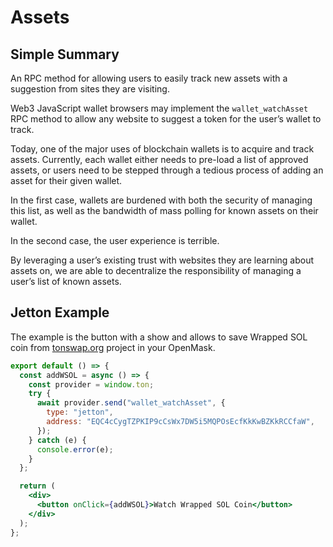 
# Assets

## Simple Summary

An RPC method for allowing users to easily track new assets with a suggestion from sites they are visiting.

Web3 JavaScript wallet browsers may implement the `wallet_watchAsset` RPC method to allow any website to suggest a token for the user’s wallet to track.

Today, one of the major uses of blockchain wallets is to acquire and track assets. Currently, each wallet either needs to pre-load a list of approved assets, or users need to be stepped through a tedious process of adding an asset for their given wallet.

In the first case, wallets are burdened with both the security of managing this list, as well as the bandwidth of mass polling for known assets on their wallet.

In the second case, the user experience is terrible.

By leveraging a user’s existing trust with websites they are learning about assets on, we are able to decentralize the responsibility of managing a user’s list of known assets.

## Jetton Example

The example is the button with a show and allows to save Wrapped SOL coin from [tonswap.org](https://tonswap.org/) project in your OpenMask.

```jsx
export default () => {
  const addWSOL = async () => {
    const provider = window.ton;
    try {
      await provider.send("wallet_watchAsset", {
        type: "jetton",
        address: "EQC4cCygTZPKIP9cCsWx7DW5i5MQPOsEcfKkKwBZKkRCCfaW",
      });
    } catch (e) {
      console.error(e);
    }
  };

  return (
    <div>
      <button onClick={addWSOL}>Watch Wrapped SOL Coin</button>
    </div>
  );
};
```

<SwitchMainnet>
    <Jetton />
</SwitchMainnet>
